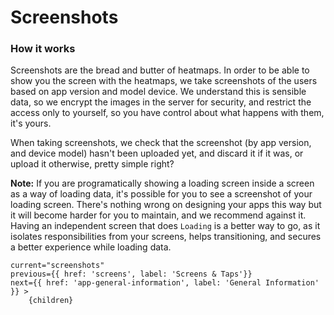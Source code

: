 
# Screenshots

### How it works

Screenshots are the bread and butter of heatmaps. In order to be able to show you the screen with the heatmaps,
we take screenshots of the users based on app version and model device.
We understand this is sensible data, so we encrypt the images in the server for security, and restrict the access only to yourself,
so you have control about what happens with them, it's yours.

When taking screenshots, we check that the screenshot (by app version, and device model) hasn't been uploaded yet, and discard it if it was, or upload it otherwise,
pretty simple right?

**Note:** If you are programatically showing a loading screen inside a screen as a way of loading data, it's possible for you to see a screenshot of your loading screen.
There's nothing wrong on designing your apps this way but it will become harder for you to maintain, and we recommend against it.
Having an independent screen that does `Loading` is a better way to go, as it isolates responsibilities from your screens, helps transitioning, and secures a better experience while loading data.

    current="screenshots"
    previous={{ href: 'screens', label: 'Screens & Taps'}}
    next={{ href: 'app-general-information', label: 'General Information' }} >
        {children}
</DocLayout>
